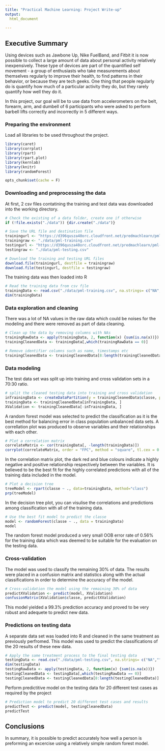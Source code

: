 ```yaml
---
title: "Practical Machine Learning: Project Write-up"
output:
  html_document
    
---
```

## Executive Summary
Using devices such as Jawbone Up, Nike FuelBand, and Fitbit it is now possible to collect a large amount of data about personal activity relatively inexpensively. These type of devices are part of the quantified self movement - a group of enthusiasts who take measurements about themselves regularly to improve their health, to find patterns in their behavior, or because they are tech geeks. One thing that people regularly do is quantify how much of a particular activity they do, but they rarely quantify how well they do it. 

In this project, our goal will be to use data from accelerometers on the belt, forearm, arm, and dumbell of 6 participants who were asked to perform barbell lifts correctly and incorrectly in 5 different ways.

### Preparing the environment
Load all libraries to be used throughout the project.
```r
library(caret)
library(corrplot)
library(rpart)
library(rpart.plot)
library(kernlab)
library(knitr)
library(randomForest)
```
```r
opts_chunk$set(cache = F)
```

### Downloading and preprocessing the data
At first, 2 csv files contatining the training and test data was downloaded into the working directory. 

```r
# Check the existing of a data folder, create one if otherwise
if (!file.exists("./data")) {dir.create("./data")}

# Save the URL file and destination file
trainingurl <- "https://d396qusza40orc.cloudfront.net/predmachlearn/pml-training.csv"
trainingraw <- "./data/pml-training.csv"
testingurl <- "https://d396qusza40orc.cloudfront.net/predmachlearn/pml-testing.csv"
testingraw <- "./data/pml-testing.csv"

# Download the training and testing URL files
download.file(trainingurl, destfile = trainingraw)
download.file(testingurl, destfile = testingraw)
```

The training data was then loaded into R

```r
# Read the training data from csv file
trainingData <- read.csv("./data/pml-training.csv", na.strings= c("NA",""," "))
dim(trainingData)
```

### Data exploration and cleaning
There was a lot of NA values in the raw data which could be noises for the modeling and there were removed as part of data cleaning.

```r
# Clean up the data by removing columns with NAs
trainingRawData <- apply(trainingData, 2, function(x) {sum(is.na(x))})
trainingCleanedData <- trainingData[,which(trainingRawData == 0)]

# Remove identifier columns such as name, timestamps etc
trainingCleanedData <- trainingCleanedData[8:length(trainingCleanedData)]
```

### Data modeling
The test data set was split up into training and cross validation sets in a 70:30 ratio.

```r
# split the cleaned testing data into training and cross validation
inTrainingData <- createDataPartition(y = trainingCleanedData$classe, p = 0.7, list = FALSE)
trainingData <- trainingCleanedData[inTrainingData, ]
XValidation <- trainingCleanedData[-inTrainingData, ]
```

A random forest model was selected to predict the classification as it is the best method for balancing error in class population unbalanced data sets. A correllation plot was produced to observe variables and their relationships with each other.

```r
# Plot a correlation matrix
correlateMatrix <- cor(trainingData[, -length(trainingData)])
corrplot(correlateMatrix, order = "FPC", method = "square", tl.cex = 0.8,  tl.col = rgb(0, 0, 0))
```

In the correlation matrix plot, the dark red and blue colours indicate a highly negative and positive relationship respectively between the variables. It is believed to be the best fit for the highly correlated predictions with all of the training data included in the model.

```r
# Plot a decision tree
treeModel <- rpart(classe ~ ., data=trainingData, method="class")
prp(treeModel)
```

In the decision tree plot, you can visulise the correlations and predictions among classification with all of the training data.

```r
# Use the best fit model to predict the classe
model <- randomForest(classe ~ ., data = trainingData)
model
```

The random forest model produced a very small OOB error rate of 0.56% for the training data which was deemed to be suitable for the evaluation on the testing data.

### Cross-validation
The model was used to classify the remaining 30% of data. The results were placed in a confusion matrix and statistics along with the actual classifications in order to determine the accuracy of the model.

```r
# Cross-validation the model using the remaining 30% of data
predictXValidation <- predict(model, XValidation)
confusionMatrix(XValidation$classe, predictXValidation)
```

This model yielded a 99.3% prediction accuracy and proved to be very robust and adequete to predict new data.

### Predictions on testing data
A separate data set was loaded into R and cleaned in the same treatment as previously perfromed. This model was used to predict the classifications of the 20 results of these new data.

```r
# Apply the same treatment process to the final testing data
testingData <- read.csv("./data/pml-testing.csv", na.strings= c("NA",""," "))
dim(testingData)
testingRawData <- apply(testingData, 2, function(x) {sum(is.na(x))})
testingCleanedData <- testingData[,which(testingRawData == 0)]
testingCleanedData <- testingCleanedData[8:length(testingCleanedData)]
```

Perform predictitive model on the testing data for 20 different test cases as required by the project

```r
# Prediction model to predict 20 different test cases and results
predictTest <- predict(model, testingCleanedData)
predictTest
```

## Conclusions
In summary, it is possible to predict accurately how well a person is preforming an excercise using a relatively simple random forest model. 